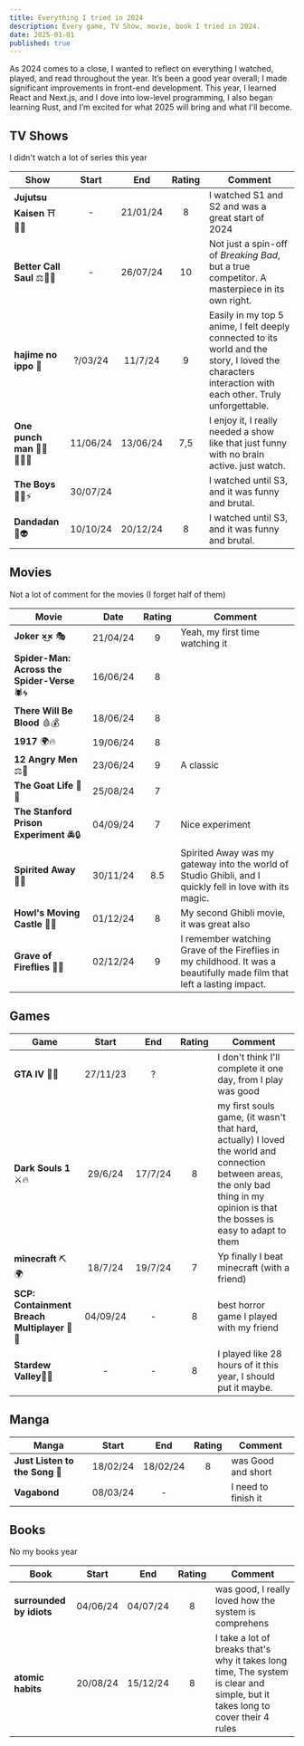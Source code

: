 ```yaml
---
title: Everything I tried in 2024
description: Every game, TV Show, movie, book I tried in 2024.
date: 2025-01-01
published: true
---
```


As 2024 comes to a close, I wanted to reflect on everything I watched, played, and read throughout the year. It’s been a good year overall; I made significant improvements in front-end development. This year, I learned React and Next.js, and I dove into low-level programming, I also began learning Rust, and I’m excited for what 2025 will bring and what I'll become.
## TV Shows

I didn't watch a lot of series this year

|           Show            |  Start   |   End    | Rating | Comment                                                                                                                                                |
| ------------------------- | :------: | :------: | :----: | ------------------------------------------------------------------------------------------------------------------------------------------------------ |
| **Jujutsu Kaisen** ⛩️🤞🏻   |    -     | 21/01/24 |   8    | I watched S1 and S2 and was a great start of 2024                                                                                                      |
|  **Better Call Saul** ⚖👨‍⚖️  |    -     | 26/07/24 |   10   | Not just a spin-off of _Breaking Bad_, but a true competitor. A masterpiece in its own right.                                                          |
|     **hajime no ippo** 🥊     | ?/03/24  | 11/7/24  |   9    | Easily in my top 5 anime, I felt deeply connected to its world and the story, I loved the characters interaction with each other. Truly unforgettable. |
| **One punch man** 👊🏻👨🏻‍🦲 | 11/06/24 | 13/06/24 |  7,5   | I enjoy it, I really needed a show like that just funny with no brain active. just watch.                                                              |
|      **The Boys** 🦸‍♂️⚡      | 30/07/24 |          |        | I watched until S3, and it was funny and brutal.                                                                                                       |
|      **Dandadan** 👻👽     | 10/10/24 | 20/12/24  |   8     | I watched until S3, and it was funny and brutal.                                                                                                       |

## Movies

Not a lot of comment for the movies (I forget half of them)

|                Movie                    |   Date   | Rating | Comment                                                                                                           |
| --------------------------------------- | :------: | :----: | ----------------------------------------------------------------------------------------------------------------- |
|              **Joker ×͜×** 🎭                | 21/04/24 |   9    | Yeah, my first time watching it                                                                                   |
| **Spider-Man: Across the Spider-Verse** 🕷️🌀 | 16/06/24 |   8    |                                                                                                                   |
|         **There Will Be Blood** 🩸💰         | 18/06/24 |   8    |                                                                                                                   |
|                **1917** 🌍🔥                | 19/06/24 |   8    |                                                                                                                   |
|            **12 Angry Men** ⚖️👥           | 23/06/24 |   9    | A classic                                                                                                         |
|            **The Goat Life** 🐐🌱           | 25/08/24 |   7    |                                                                                                                   |
|   **The Stanford Prison Experiment** 🚔🔒   | 04/09/24 |   7    | Nice experiment                                                                                                   |
|            **Spirited Away** 🍃🌸          | 30/11/24 |  8.5   | Spirited Away was my gateway into the world of Studio Ghibli, and I quickly fell in love with its magic.           |
|        **Howl's Moving Castle** 🏰🔥       | 01/12/24 |   8    | My second Ghibli movie, it was great also                                                                           |
|         **Grave of Fireflies** 🦋🔥         | 02/12/24 |   9    | I remember watching Grave of the Fireflies in my childhood. It was a beautifully made film that left a lasting impact. |

## Games

|                   Game                   |  Start   |   End   | Rating | Comment                                                                                                                                                                           |
| ---------------------------------------- | :------: | :-----: | :----: | --------------------------------------------------------------------------------------------------------------------------------------------------------------------------------- |
|               **GTA IV** 🗽🌉                | 27/11/23 |    ?    |        | I don't think I'll complete it one day, from I play was good                                                                                                                      |
|            **Dark Souls 1** ⚔️🔥             | 29/6/24  | 17/7/24 |   8    | my first souls game, (it wasn't that hard, actually) I loved the world and connection between areas, the only bad thing in my opinion is that the bosses is easy to adapt to them |
|              **minecraft** ⛏️🌍              | 18/7/24  | 19/7/24 |   7    | Yp finally I beat minecraft (with a friend)                                                                                                                                       |
| **SCP: Containment Breach Multiplayer** 🚨👹 | 04/09/24 |    -    |   8    | best horror game I played with my friend                                                                                                                                          |
|            **Stardew Valley**🌾🐔            |    -     |    -    |   8    | I played like 28 hours of it this year, I should put it maybe.                                                                                                                    |

## Manga

| Manga                      | Start    | End      | Rating | Comment             |
| ------------------------- | :------: | :------: | :----: | ------------------------------------------------------------------------------------------------------------------------------------------------------ |
| **Just Listen to the Song** 🎸 | 18/02/24 | 18/02/24 | 8      | was Good and short  |
|            **Vagabond**           |    08/03/24     |    -    |       | I need to finish it                                                                                                                    |
## Books

No my books year

| Book                 | Start    | End      | Rating | Comment                                                                                                                        |
| ------------------------- | :------: | :------: | :----: | ------------------------------------------------------------------------------------------------------------------------------------------------------ |
| **surrounded by idiots** | 04/06/24 | 04/07/24 | 8      | was good,  I really loved how the system is comprehens                                                                         |
| **atomic habits**        | 20/08/24 | 15/12/24 | 8      | I take a lot of breaks that's why it takes long time, The system is clear and simple, but it takes long to cover their 4 rules  |


